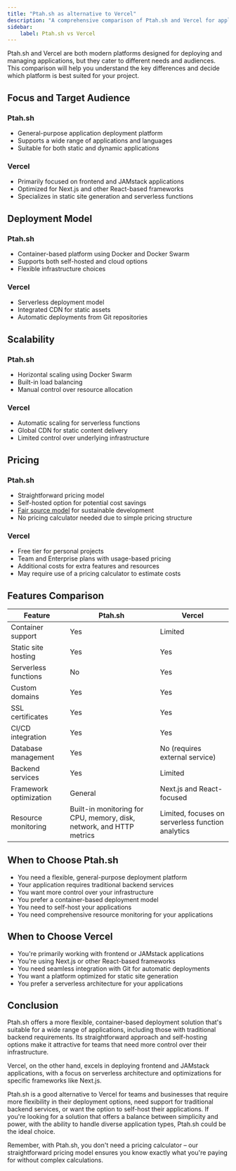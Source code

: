 ```yaml
---
title: "Ptah.sh as alternative to Vercel"
description: "A comprehensive comparison of Ptah.sh and Vercel for application deployment and management."
sidebar:
    label: Ptah.sh vs Vercel
---
```


Ptah.sh and Vercel are both modern platforms designed for deploying and managing applications, but they cater to different needs and audiences. This comparison will help you understand the key differences and decide which platform is best suited for your project.

## Focus and Target Audience

### Ptah.sh
- General-purpose application deployment platform
- Supports a wide range of applications and languages
- Suitable for both static and dynamic applications

### Vercel
- Primarily focused on frontend and JAMstack applications
- Optimized for Next.js and other React-based frameworks
- Specializes in static site generation and serverless functions

## Deployment Model

### Ptah.sh
- Container-based platform using Docker and Docker Swarm
- Supports both self-hosted and cloud options
- Flexible infrastructure choices

### Vercel
- Serverless deployment model
- Integrated CDN for static assets
- Automatic deployments from Git repositories

## Scalability

### Ptah.sh
- Horizontal scaling using Docker Swarm
- Built-in load balancing
- Manual control over resource allocation

### Vercel
- Automatic scaling for serverless functions
- Global CDN for static content delivery
- Limited control over underlying infrastructure

## Pricing

### Ptah.sh
- Straightforward pricing model
- Self-hosted option for potential cost savings
- [Fair source model](/blog/2024-08-09-we-use-fair-source/) for sustainable development
- No pricing calculator needed due to simple pricing structure

### Vercel
- Free tier for personal projects
- Team and Enterprise plans with usage-based pricing
- Additional costs for extra features and resources
- May require use of a pricing calculator to estimate costs

## Features Comparison

| Feature | Ptah.sh | Vercel |
|---------|---------|--------|
| Container support | Yes | Limited |
| Static site hosting | Yes | Yes |
| Serverless functions | No | Yes |
| Custom domains | Yes | Yes |
| SSL certificates | Yes | Yes |
| CI/CD integration | Yes | Yes |
| Database management | Yes | No (requires external service) |
| Backend services | Yes | Limited |
| Framework optimization | General | Next.js and React-focused |
| Resource monitoring | Built-in monitoring for CPU, memory, disk, network, and HTTP metrics | Limited, focuses on serverless function analytics |

## When to Choose Ptah.sh

- You need a flexible, general-purpose deployment platform
- Your application requires traditional backend services
- You want more control over your infrastructure
- You prefer a container-based deployment model
- You need to self-host your applications
- You need comprehensive resource monitoring for your applications

## When to Choose Vercel

- You're primarily working with frontend or JAMstack applications
- You're using Next.js or other React-based frameworks
- You need seamless integration with Git for automatic deployments
- You want a platform optimized for static site generation
- You prefer a serverless architecture for your applications

## Conclusion

Ptah.sh offers a more flexible, container-based deployment solution that's suitable for a wide range of applications, including those with traditional backend requirements. Its straightforward approach and self-hosting options make it attractive for teams that need more control over their infrastructure.

Vercel, on the other hand, excels in deploying frontend and JAMstack applications, with a focus on serverless architecture and optimizations for specific frameworks like Next.js.

Ptah.sh is a good alternative to Vercel for teams and businesses that require more flexibility in their deployment options, need support for traditional backend services, or want the option to self-host their applications. If you're looking for a solution that offers a balance between simplicity and power, with the ability to handle diverse application types, Ptah.sh could be the ideal choice.

Remember, with Ptah.sh, you don't need a pricing calculator – our straightforward pricing model ensures you know exactly what you're paying for without complex calculations.

<DocsCTA />